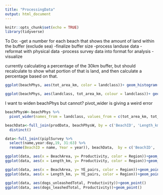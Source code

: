 ```yaml
---
title: "ProcessingData"
output: html_document
---
```


```r
knitr::opts_chunk$set(echo = TRUE)
library(tidyverse)
```

To Do:
-get a number for each beach that shows the amount of land within the buffer (exclude sea)
-finalize buffer size
-process landuse data
-reformat with physical data
-process survey data into format for analysis
-visualize


currently calculating a percentage of the 30km buffer, but should recalculate to show what portion of that is land, and then calculate a percentage based on that.
```r
ggplot(beachPhys, aes(tot_area_km, color = landclass))+ geom_histogram()+facet_wrap(~landclass, scales = "free")

ggplot(beachPhys, aes(landclass, tot_area_km, colour = landclass))+ geom_boxplot()+facet_wrap(~Region)
```

I want to widen beachPhys but cannot? pivot_wider is giving a weird error
```r
beachPhysW<-beachPhys %>% 
  pivot_wider(names_from = landclass, values_from = c(tot_area_km, tot_area, percentage))

beachData<-full_join(prodData, beachPhysW, by = c('BeachID', 'Length_km', 'Region')) %>% 
  distinct()

data<-full_join((piplSurvey %>% 
  select(name,year:day,19, 31:63) %>% 
  rename(BeachID = name, Year = year)), beachData,  by = c('BeachID', 'Year'))

ggplot(data, aes(x = BeachArea, y= Productivity, color = Region))+geom_point()
ggplot(data, aes(x = Length_km, y= Productivity, color = Region))+geom_point()

ggplot(data, aes(x = BeachArea, y= YE_pairs, color = Region))+geom_point()
ggplot(data, aes(x = Length_km, y= YE_pairs, color = Region))+geom_point()

ggplot(data, aes(dogs_unleashedTotal, Productivity))+geom_point()
ggplot(data, aes(dogs_leashedTotal, Productivity))+geom_point()
```













